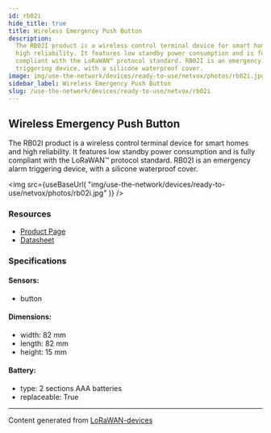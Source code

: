 ```yaml
---
id: rb02i
hide_title: true
title: Wireless Emergency Push Button
description:
  The RB02I product is a wireless control terminal device for smart homes and
  high reliability. It features low standby power consumption and is fully
  compliant with the LoRaWAN™ protocol standard. RB02I is an emergency alarm
  triggering device, with a silicone waterproof cover.
image: img/use-the-network/devices/ready-to-use/netvox/photos/rb02i.jpg
sidebar_label: Wireless Emergency Push Button
slug: /use-the-network/devices/ready-to-use/netvox/rb02i
---
```



## Wireless Emergency Push Button

The RB02I product is a wireless control terminal device for smart homes and high
reliability. It features low standby power consumption and is fully compliant
with the LoRaWAN™ protocol standard. RB02I is an emergency alarm triggering
device, with a silicone waterproof cover.

<img
  src={useBaseUrl(
    "img/use-the-network/devices/ready-to-use/netvox/photos/rb02i.jpg"
  )}
/>

### Resources

- [Product Page](http://www.netvox.com.tw/product.asp?pro=RB02I)
- [Datasheet](http://www.netvox.com.tw/um/RB02I/RB02Idatasheet.pdf)

### Specifications

#### Sensors:

- button

#### Dimensions:

- width: 82 mm
- length: 82 mm
- height: 15 mm

#### Battery:

- type: 2 sections AAA batteries
- replaceable: True

---

Content generated from
[LoRaWAN-devices](https://github.com/TheThingsNetwork/lorawan-devices)
